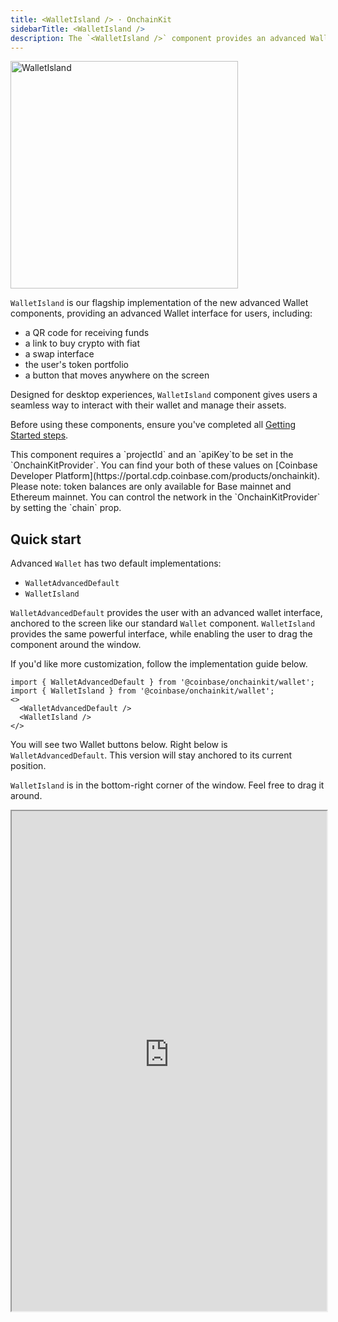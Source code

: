 ```yaml
---
title: <WalletIsland /> · OnchainKit
sidebarTitle: <WalletIsland />
description: The `<WalletIsland />` component provides an advanced Wallet interface for users.
---
```


<Frame>
<img alt="WalletIsland"
  src="/images/onchainkit/wallet-island.gif"
  height="364"/>
</Frame>

`WalletIsland` is our flagship implementation of the new advanced Wallet
components, providing an advanced Wallet interface for users, including:

- a QR code for receiving funds
- a link to buy crypto with fiat
- a swap interface
- the user's token portfolio
- a button that moves anywhere on the screen

Designed for desktop experiences, `WalletIsland` component gives
users a seamless way to interact with their wallet and manage their assets.

Before using these components, ensure you've completed all [Getting Started steps](/onchainkit/getting-started).

<Note>
This component requires a `projectId` and an `apiKey`to be set in the `OnchainKitProvider`. You
can find your both of these values on [Coinbase Developer Platform](https://portal.cdp.coinbase.com/products/onchainkit).
</Note>


<Note>
Please note: token balances are only available for Base mainnet and Ethereum mainnet.
You can control the network in the `OnchainKitProvider` by setting the `chain` prop.
</Note>


## Quick start

Advanced `Wallet` has two default implementations:

- `WalletAdvancedDefault`
- `WalletIsland`

`WalletAdvancedDefault` provides the user with an advanced wallet
interface, anchored to the screen like our standard `Wallet` component.
`WalletIsland` provides the same powerful interface, while enabling
the user to drag the component around the window.

If you'd like more customization, follow the implementation guide below.

```tsx
import { WalletAdvancedDefault } from '@coinbase/onchainkit/wallet';
import { WalletIsland } from '@coinbase/onchainkit/wallet';
<>
  <WalletAdvancedDefault />
  <WalletIsland />
</>
```

You will see two Wallet buttons below. Right below is `WalletAdvancedDefault`.
This version will stay anchored to its current position.

`WalletIsland` is in the bottom-right corner of the window. Feel free to drag
it around.

<iframe
  src="https://684b5e62b1ff46bc5bf83966-aijszlfakk.chromatic.com/iframe.html?args=&id=onchainkit-wallet-island--main&viewMode=story&dark=true&hero=true"
  width="100%"
  height="800"
/>
{/* <WalletComponents>
  <WalletAdvancedDefault />
  <WalletIsland />
</WalletComponents> */}

While this behavior is more noticeable with the `WalletIsland` component, you'll
notice that for both components, the `WalletAdvanced` container will appear in
different positions depending on the component's location in the window:

- If there is sufficient space to the right, it will be left-aligned.
- If there is not enough space to the right, it will be right-aligned.
- If there is enough space below, it will open below.
- If there is not enough space below, it will open above.

<Note>
If you are attempting to use this component and the Buy button is not working,
make sure you have a `projectId` configured correctly in your providers.

If transaction history is not loading, make sure you have an `apiKey` configured
correctly in your providers.
</Note>


## Configuring `WalletIsland` and advanced `Wallet`

Experience the magic by simply dropping in `<Wallet />` and advanced `Wallet`
components, and watch your component seamlessly come to life.

As with [`WalletDefault`](/onchainkit/wallet/wallet) , `WalletAdvancedDefault` leverages
several [`<Identity>`](/onchainkit/identity/identity) components like [`<Avatar>`](/onchainkit/identity/avatar),
[`<Name>`](/onchainkit/identity/name), and [`<Address>`](/onchainkit/identity/address).

We've introduces several advanced wallet components, including
`<WalletAdvancedAddressDetails>`, `<WalletAdvancedTokenHoldings>`, and
`<WalletAdvancedTransactionActions>`.

```tsx
import {
  ConnectWallet,
  Wallet,
  WalletDropdown,
  WalletAdvancedAddressDetails,
  WalletAdvancedTokenHoldings,
  WalletAdvancedTransactionActions,
  WalletAdvancedWalletActions,
} from '@coinbase/onchainkit/wallet';
import { Address, Avatar, Name, Identity } from '@coinbase/onchainkit/identity';
import { color } from '@coinbase/onchainkit/theme';

export function YourWalletAdvanced() {
  return (
    <div className="flex justify-end">
      <Wallet>
        <ConnectWallet>
          <Avatar className="h-6 w-6" />
          <Name />
        </ConnectWallet>
        <WalletDropdown>
          <WalletAdvancedWalletActions />
          <WalletAdvancedAddressDetails />
          <WalletAdvancedTransactionActions />
          <WalletAdvancedTokenHoldings />
        </WalletDropdown>
      </Wallet>
    </div>
  );
}
```

<iframe
  src="https://684b5e62b1ff46bc5bf83966-aijszlfakk.chromatic.com/iframe.html?args=&id=onchainkit-wallet-island--wallet-and-advanced&viewMode=story&dark=true&hero=true"
  width="100%"
  height="800"
/>
{/* <WalletComponents>
  <Wallet>
    <ConnectWallet disconnectedLabel="Connect Wallet">
      <Avatar className="h-6 w-6" />
      <Name />
    </ConnectWallet>
    <WalletDropdown>
      <WalletAdvancedWalletActions />
      <WalletAdvancedAddressDetails />
      <WalletAdvancedTransactionActions />
      <WalletAdvancedTokenHoldings />
    </WalletDropdown>
  </Wallet>
</WalletComponents> */}

When customizing your advanced `Wallet` implementation, use the `draggable` prop on
`Wallet` to enable draggability. `draggable` defaults to `false`, but
when `draggable` is set to `true`, you can also set a `draggableStartingPosition` prop to
specify the initial position of your `WalletIsland`.

```tsx
import {
  ConnectWallet,
  Wallet,
  WalletDropdown,
  WalletAdvancedAddressDetails,
  WalletAdvancedTokenHoldings,
  WalletAdvancedTransactionActions,
  WalletAdvancedWalletActions,
} from '@coinbase/onchainkit/wallet';
import { Address, Avatar, Name, Identity } from '@coinbase/onchainkit/identity';
import { color } from '@coinbase/onchainkit/theme';

export function DraggableWalletAdvanced() {
  return (
    <div className="flex justify-end">
      <Wallet
        draggable={true} // [!code focus]
        draggableStartingPosition={{ // [!code focus]
          x: window.innerWidth - 300, // [!code focus]
          y: window.innerHeight - 100, // [!code focus]
        }}
      >
        <ConnectWallet>
          <Avatar className="h-6 w-6" />
          <Name />
        </ConnectWallet>
        <WalletDropdown>
          <WalletAdvancedWalletActions />
          <WalletAdvancedAddressDetails />
          <WalletAdvancedTransactionActions />
          <WalletAdvancedTokenHoldings />
        </WalletDropdown>
      </Wallet>
    </div>
  );
}
```

## Customize Connect button text and style

Each OnchainKit component offers the flexibility to customize `className`
and adjust the style of the React components it represents.

Explore the options for customizing the Connect button text and style [here](/onchainkit/wallet/wallet#customize-connect-button-text-and-style).

## Using Wallet Modal

<Frame>
<img
  alt="Wallet Modal"
  src="/images/onchainkit/wallet-modal.png"
  height="364"
  width="364"
  className="mx-400"
/>
</Frame>

Wallet modal offers users multiple wallet connection options. Explore these options
[here](/onchainkit/wallet/wallet-modal).

## Example usage

### Usage with Sign In With Ethereum (SIWE)

To use [Sign In With Ethereum (SIWE)](https://docs.login.xyz/general-information/siwe-overview) with OnchainKit,
check out our [SIWE example](/onchainkit/wallet/wallet#usage-with-sign-in-with-ethereum-siwe).

## Components

The components are designed to work together hierarchically. For each component, ensure the following:

- `<Wallet />` - Serves as the main container for all wallet-related components.
- `<WalletDropdown />` - Contains additional wallet information and options. Place inside the `<Wallet />` component.
- `<WalletAdvancedWalletActions />` - Provides wallet actions like View Transaction History, view QR Code, and Disconnect wallet. Place inside the `<WalletDropdown />` component.
- `<WalletAdvancedAddressDetails />` - Displays user address, avatar, and portfolio balance in fiat. Place inside the `<WalletDropdown />` component.
- `<WalletAdvancedTransactionActions />` - Buttons for buying crypto with fiat, transferring crypto, and swapping. Place inside the `<WalletDropdown />` component.
- `<WalletAdvancedTokenHoldings />` - Displays token balances and their value in fiat. Place inside the `<WalletDropdown />` component.
- `<ConnectWallet />` - Handles the wallet connection process. Place child components inside to customize the connect button appearance.
- `<AppWithWalletModal />` - Enables a wallet aggregation experience.
- `<Identity />` - Displays user identity information. Place inside `<WalletDropdown />` for a complete profile view.
- `<WalletDropdownBasename />` - Displays the user's Basename within the dropdown.
- `<WalletDropdownLink />` - Creates a custom link within the dropdown. Use the `icon` prop to add an icon, and `href` to specify the destination.
- `<WalletDropdownDisconnect />` - Provides a disconnect option within the dropdown.

Additional components for customizing the wallet interface include:

- `<Avatar />` - Displays the user's avatar image.
- `<Name />` - Shows the user's name or ENS.
- `<Badge />` - Can be used to display additional user status or information.
- `<Address />` - Shows the user's wallet address.
- `<EthBalance />` - Displays the user's ETH balance.

The Wallet component automatically handles the wallet connection state and updates the UI accordingly.
You need to wrap your application or relevant part of it with these components
to provide a complete wallet interaction experience.

## Component types

- [`WalletReact`](/onchainkit/wallet/types#walletreact)
- [`ConnectWalletReact`](/onchainkit/wallet/types#connectwalletreact)
- [`WalletDropdownReact`](/onchainkit/wallet/types#walletdropdownreact)
- [`WalletDropdownBasenameReact`](/onchainkit/wallet/types#walletdropdownbasenamereact)
- [`WalletDropdownDisconnectReact`](/onchainkit/wallet/types#walletdropdowndisconnectreact)
- [`WalletDropdownLinkReact`](/onchainkit/wallet/types#walletdropdownlinkreact)
